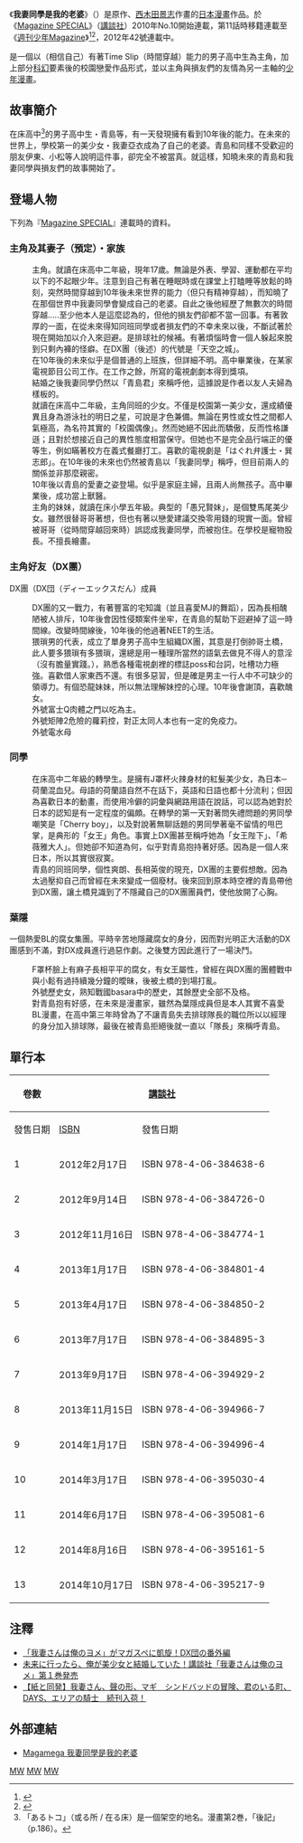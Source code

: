 {{refimprove|time=2013-04-09T06:32:06+00:00}}
{{Infobox animanga/Headerofja
|title= 我妻同學是我的老婆
|image= 我妻同學是我的老婆.jpg
|size= 
|caption= 《我妻同學是我的老婆》第1本漫畫封面
|japanese=我妻さんは俺のヨメ
|english= My Wife is Wagatsuma-san
|kana= わがつまさんはおれのヨメ
|羅馬字= Wagatsuma san wa Ore no Yome
|genre= [[少年漫画|少年漫画]]、[[愛情喜劇|愛情喜劇]]、[[校園漫畫|校園漫畫]]
}}
{{Infobox animanga/Manga
|作者= [[蔵石悠|蔵石悠]]
|作畫= [[西木田景志|西木田景志]]
|出版社= {{flagicon|JPN}} [[講談社|講談社]]<br/>{{flagicon|TWN}} [[東立出版社|東立出版社]]
|連載雜誌=[[Magazine_SPECIAL|Magazine SPECIAL]]→<br/>[[週刊少年Magazine|週刊少年Magazine]]
|label={{flagicon|JPN}} Kodansha Comics
|開始=<small>Magazine SPECIAL：</small><br/>2011年No.10－2012年No.8<br/><small>週刊少年Magazine：<br/></small>2012年42號
|結束=2014年43號
|巻数= 全13冊
|話數= 全12話+Part.全98話+番外篇1話
}}
{{Infobox animanga/Footerofja}}

《'''我妻同學是我的老婆'''》（{{lang-ja|我妻さんは俺のヨメ}}）是{{lang|ja|[[蔵石ユウ|蔵石ユウ]]}}原作、[[西木田景志|西木田景志]]作畫的[[日本|日本]][[漫畫|漫畫]]作品。於《[[Magazine_SPECIAL|Magazine SPECIAL]]》（[[講談社|講談社]]）2010年No.10開始連載，第11話時移籍連載至《[[週刊少年Magazine|週刊少年Magazine]]》<ref>{{cite news |title=「我妻さんは俺のヨメ」がマガスペから週マガへ移籍 |url=http://natalie.mu/comic/news/73277 |publisher=natalie |date=2012-07-20 |accessdate=2014-01-17 |archive-date=2019-12-03 |archive-url=https://web.archive.org/web/20191203174251/https://natalie.mu/comic/news/73277 |dead-url=no }}</ref><ref>{{Cite web |url=http://news.mynavi.jp/news/2012/09/19/064/ |title=時をかける非モテ!?「我妻さんは俺のヨメ」週マガへ移籍 |access-date=2014-01-17 |archive-date=2016-03-05 |archive-url=https://web.archive.org/web/20160305233858/http://news.mynavi.jp/news/2012/09/19/064/ |dead-url=no }}</ref>，2012年42號連載中。

是一個以（相信自己）有著Time Slip（時間穿越）能力的男子高中生為主角，加上部分[[科幻|科幻]]要素後的校園戀愛作品形式，並以主角與損友們的友情為另一主軸的[[少年漫畫|少年漫畫]]。

== 故事簡介 ==
在床高中<ref>「あるトコ」（或る所 / 在る床）是一個架空的地名。漫畫第2巻，「後記」（p.186）。</ref>的男子高中生・青島等，有一天發現擁有看到10年後的能力。在未來的世界上，學校第一的美少女・我妻亞衣成為了自己的老婆。青島和同樣不受歡迎的朋友伊東、小松等人說明這件事，卻完全不被當真。就這樣，知曉未來的青島和我妻同學與損友們的故事開始了。

== 登場人物 ==
下列為『[[Magazine_SPECIAL|Magazine SPECIAL]]』連載時的資料。
=== 主角及其妻子（預定）・家族 ===
;{{nihongo|青島等|青島等（あおしま・ひとし）}}
: 主角。就讀在床高中二年級，現年17歲。無論是外表、學習、運動都在平均以下的不起眼少年。注意到自己有著在睡眠時或在課堂上打瞌睡等放鬆的時刻，突然時間穿越到10年後未來世界的能力（但只有精神穿越），而知曉了在那個世界中我妻同學會變成自己的老婆。自此之後他經歷了無數次的時間穿越.....至少他本人是這麼認為的，但他的損友們卻都不當一回事。有著敦厚的一面，在從未來得知同班同學或者損友們的不幸未來以後，不斷試著於現在開始加以介入來迴避。是排球社的候補。有著煩惱時會一個人躲起來脫到只剩內褲的怪癖。在DX團（後述）的代號是「天空之城」。
: 在10年後的未來似乎是個普通的上班族，但詳細不明。高中畢業後，在某家電視節目公司工作。在工作之餘，所寫的電視劇劇本得到獎項。
: 結婚之後我妻同學仍然以「青島君」來稱呼他，這據說是作者以友人夫婦為樣板的。
;{{nihongo|我妻亚衣|我妻亜衣（わがつま・あい）}}
: 就讀在床高中二年級，主角同班的少女。不僅是校園第一美少女，還成績優異且身為游泳社的明日之星，可說是才色兼備。無論在男性或女性之間都人氣極高，為名符其實的「校園偶像」。然而她絕不因此而驕傲，反而性格謙遜；且對於想接近自己的異性態度相當保守。但她也不是完全品行端正的優等生，例如瞞著校方在義式餐廳打工。喜歡的電視劇是「はぐれ弁護士・巽志郎」。在10年後的未來也仍然被青島以「我妻同學」稱呼，但目前兩人的關係並非那麼親密。
: 10年後以青島的愛妻之姿登場。似乎是家庭主婦，且兩人尚無孩子。高中畢業後，成功當上獸醫。
;{{nihongo|青島光|青島ひかり（あおしま・ひかり）}}
: 主角的妹妹，就讀在床小學五年級。典型的「愚兄賢妹」，是個雙馬尾美少女。雖然很替哥哥著想，但也有著以戀愛建議交換零用錢的現實一面。曾經被哥哥（從時間穿越回來時）誤認成我妻同學，而被抱住。在學校是寵物股長。不擅長繪畫。

=== 主角好友（DX團） ===
DX團（DX団（ディーエックスだん）成員
;{{nihongo|伊東志郎|伊東志郎（いとう・しろう）}}
:DX團的又一戰力，有著豐富的宅知識（並且喜愛MJ的舞蹈），因為長相醜陋被人排斥，10年後會因性侵類案件坐牢，在青島的幫助下迴避掉了這一時間線。改變時間線後，10年後的他過著NEET的生活。
;{{nihongo|小松正男|小松正男（こまつ・まさお）}}
:猥瑣男的代表，成立了單身男子高中生組織DX團，其意是打倒帥哥土橋，此人要多猥瑣有多猥瑣，還總是用一種理所當然的語氣去做見不得人的意淫（沒有膽量實踐。），熟悉各種電視劇裡的標誌poss和台詞，吐槽功力極強。喜歡借人家東西不還。有很多惡習，但是確是男主一行人中不可缺少的領導力。有個恐龍妹妹，所以無法理解妹控的心理。10年後會謝頂，喜歡醜女。
;{{nihongo|富士川久次|富士川久次（ふじかわ・きゅうじ）}}
:外號富士Q肉體之門以吃為主。
;{{nihongo|小野靖史|小野靖史（おの・やすし）}}
:外號矩陣2危險的蘿莉控，對正太同人本也有一定的免疫力。
;{{nihongo|中本高次|中本高次（なかもと・こうじ）}}
:外號電水母

=== 同學 ===
;{{nihongo|下妻希薇雅|下妻シルヴィア（しもつま・シルヴィア）}}
: 在床高中二年級的轉學生。是擁有J罩杯火辣身材的紅髮美少女，為日本─荷蘭混血兒。母語的荷蘭語自然不在話下，英語和日語也都十分流利；但因為喜歡日本的動畫，而使用冷僻的詞彙與網路用語在說話，可以認為她對於日本的認知是有一定程度的偏頗。在轉學的第一天對著問失禮問題的男同學嘲笑是「Cherry boy」，以及對說著無聊話題的男同學著毫不留情的甩巴掌，是典形的「女王」角色。事實上DX團甚至稱呼她為「女王陛下」、「希薇雅大人」。但她卻不知道為何，似乎對青島抱持著好感。因為是一個人來日本，所以其實很寂寞。
;{{nihongo|土橋勇樹|土橋勇樹（どばし・ゆうき）}}
:青島的同班同學，個性爽朗、長相英俊的現充，DX團的主要假想敵。因為太過壓抑自己而曾經在未來變成一個廢材。後來回到原本時空裡的青島帶他到DX團，讓土橋見識到了不隱藏自己的DX團團員們，使他放開了心胸。

=== 葉隱 ===
一個熱愛BL的腐女集團。平時辛苦地隱藏腐女的身分，因而對光明正大活動的DX團感到不滿，對DX成員進行過惡作劇。之後雙方因此進行了一場決鬥。
;{{nihongo|田中良子|田中良子（たなか・よしこ）}}
:F罩杯臉上有麻子長相平平的腐女，有女王屬性，曾經在與DX團的團體戰中與小鬆有過持續幾分鐘的曖昧，後被土橋的到場打亂。
;{{nihongo|藤村美紀|藤村美紀（ふじむら・みき）}}
:外號歷史女，熟知戰國basara中的歷史，其餘歷史全部不及格。
;{{nihongo|伊富蘭|伊富蘭（いとう・らん）}}
:對青島抱有好感，在未來是漫畫家，雖然為葉隱成員但是本人其實不喜愛BL漫畫，在高中第三年時曾為了不讓青島失去排球隊長的職位所以以經理的身分加入排球隊，最後在被青島拒絕後就一直以「隊長」來稱呼青島。

== 單行本 ==
{| class="wikitable" style="font-size:small"
|-
!rowspan="2"| 卷數 
!colspan="2"| {{flagicon|JPN}} [[講談社|講談社]]
!colspan="2"| {{flagicon|TWN}} [[東立出版社|東立出版社]]
|-
!發售日期!![[ISBN|ISBN]]!!發售日期!![[ISBN|ISBN]]
|-
! 1 
| 2012年2月17日
| ISBN 978-4-06-384638-6
| 2013年7月15日
| ISBN 978-986-332-522-2
|-
! 2 
| 2012年9月14日
| ISBN 978-4-06-384726-0
| 2013年7月15日
| ISBN 978-986-332-523-9
|-
! 3 
| 2012年11月16日
| ISBN 978-4-06-384774-1
| 2013年10月15日
| ISBN 978-986-332-524-6
|-
! 4 
| 2013年1月17日
| ISBN 978-4-06-384801-4
| 2013年11月18日
| ISBN 978-986-332-525-3
|-
! 5 
| 2013年4月17日
| ISBN 978-4-06-384850-2
| 2014年1月10日
| ISBN 978-986-332-526-0
|-
! 6 
| 2013年7月17日
| ISBN 978-4-06-384895-3
| 2014年2月17日
| ISBN 978-986-337-104-5
|-
! 7
| 2013年9月17日
| ISBN 978-4-06-394929-2
| 2014年3月20日
| ISBN 978-986-337-424-4
|-
! 8
| 2013年11月15日
| ISBN 978-4-06-394966-7
| 2014年12月9日
| ISBN 978-986-337-770-2
|-
! 9
| 2014年1月17日
| ISBN 978-4-06-394996-4
| 2015年2月3日
| ISBN 978-986-348-226-0
|-
! 10
| 2014年3月17日
| ISBN 978-4-06-395030-4
| 2015年3月19日
| ISBN 978-986-348-723-4
|-
! 11
| 2014年6月17日
| ISBN 978-4-06-395081-6
| 2015年6月29日
| ISBN 978-986-365-218-2
|-
! 12
| 2014年8月16日
| ISBN 978-4-06-395161-5
| 2015年10月21日
| ISBN 978-986-365-713-2
|-
! 13
| 2014年10月17日
| ISBN 978-4-06-395217-9
| 2015年11月24日
| ISBN 978-986-382-058-1
|}

== 注釋 ==
{{Reflist}}
*[http://natalie.mu/comic/news/93249 「我妻さんは俺のヨメ」がマガスペに凱旋！DX団の番外編] {{Wayback|url=http://natalie.mu/comic/news/93249 |date=20191201034445 }}
*[http://news.searchina.ne.jp/disp.cgi?y=2012&d=0220&f=national_0220_209.shtml 未来に行ったら、俺が美少女と結婚していた！講談社「我妻さんは俺のヨメ」第１巻発売]
*[http://news.livedoor.com/article/detail/8439534/ 【紙と同発】我妻さん、聲の形、マギ　シンドバッドの冒険、君のいる町、DAYS、エリアの騎士　続刊入荷！]{{dead link|date=2018年3月 |bot=InternetArchiveBot |fix-attempted=yes }}

== 外部連結 ==
* [http://kc.kodansha.co.jp/content/top.php/1000005796 Magamega 我妻同學是我的老婆] {{Wayback|url=http://kc.kodansha.co.jp/content/top.php/1000005796 |date=20131026224858 }}{{ja}}

[[Category:戀愛漫畫|MW]]
[[Category:週刊少年Magazine連載作品|MW]]
[[Category:Magazine_Special|MW]]